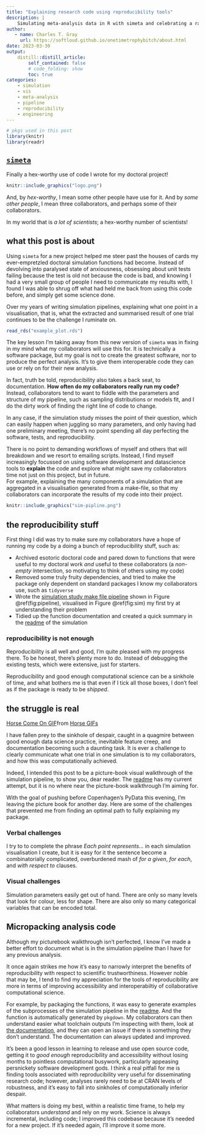 ```yaml
--- 
title: "Explaining research code using reproducibility tools" 
description: |
    Simulating meta-analysis data in R with simeta and celebrating a rare moment of avoiding the quagmire of feature creep and the anxiety of past doctoral work. Using data science tools to explain a complex algorithm to a bunch of scientists who have better things to do than go through every line of my code.
author: 
   - name: Charles T. Gray 
     url: https://softloud.github.io/onetimetrophybitch/about.html 
date: 2023-03-30
output: 
    distill::distill_article: 
        self_contained: false
        # code_folding: show 
        toc: true
categories: 
    - simulation
    - vis
    - meta-analysis
    - pipeline
    - reproducibility
    - engineering
---
```



```r
# pkgs used in this post
library(knitr)
library(readr)
```


## [`simeta`](https://softloud.github.io/simeta/)

Finally a hex-worthy use of code I wrote for my doctoral project! 

```r

knitr::include_graphics("logo.png")
```

And, by *hex-worthy*, I mean some other people have use for it. And by *some other people*, I mean three collaborators, and perhaps some of their collaborators. 

In my world that is *a lot of scientists*; a hex-worthy number of scientists!  

## what this post is about

Using `simeta` for a new project helped me steer past the houses of cards my ever-empretzled doctoral simulation functions had become. Instead of devolving into paralysed state of anxiousness, obsessing about unit tests failing because the test is old not because the code is bad, and knowing I had a very small group of people I need to communicate my results with, I found I was able to shrug off what had held me back from using this code before, and simply get some science done.  

Over my years of writing simulation pipelines, explaining what one point in a visualisation, that is, what the extracted and summarised result of one trial continues to be the challenge I ruminate on. 

```r

read_rds("example_plot.rds")

```

The key lesson I'm taking away from this new version of `simeta` was in fixing in my mind what my collaborators will use this for. It is technically a software package, but my goal is not to create the greatest software, nor to produce the perfect analysis. It's to give them interoperable code they can use or rely on for their new analysis.  

In fact, truth be told, reproducibility also takes a back seat, to documentation. **How often do my collaborators really run my code?** Instead, collaborators tend to want to fiddle with the parameters and structure of my pipeline, such as sampling distributions or models fit, and I do the dirty work of finding the right line of code to change. 

In any case, if the simulation study misses the point of their question, which can easily happen when juggling so many parameters, and only having had one preliminary meeting, there's no point spending all day perfecting the software, tests, and reproducibility. 

There is no point to demanding workflows of myself and others that will breakdown and we resort to emailing scripts. Instead, I find myself increasingly focussed on using software development and datascience tools to **explain** the code and explore what might save my collaborators time not just on this project, but in future.  
For example, explaining the many components of a simulation that are aggregated in a visualisation generated from a make-file, so that my collaborators can incorporate the results of my code into their project. 

```r

knitr::include_graphics("sim-pipline.png")

```

## the reproducibility stuff

First thing I did was try to make sure my collaborators have a hope of running my code by a doing a bunch of reproducibility stuff, such as:

- Archived esotoric doctoral code and pared down to functions that were useful to my doctoral work *and* useful to these collaborators (a *non-empty* intersection, so motivating to think of others using my code)
- Removed some truly fruity dependencies, and tried to make the package only dependent on standard packages I know my collaborators use, such as `tidyverse`
- Wrote the [simulation study make file pipeline](https://github.com/softloud/simeta/blob/master/_targets.R) shown in Figure \@ref(fig:pipeline), visualised in Figure \@ref(fig:sim) my first try at understanding their problem 
- Tidied up the function documentation and created a quick summary in the [readme](https://softloud.github.io/simeta/) of the simulation

### reproducibility is not enough

Reproducibility is all well and good, I'm quite pleased with my progress there. To be honest, there's plenty more to do. Instead of debugging the existing tests, which were extensive, just for starters.

Reproducibility and good enough computational science can be a sinkhole of time, and what bothers me is that even if I tick all those boxes, I don't feel as if the package is ready to be *shipped*. 

## the struggle is real

<div class="tenor-gif-embed" data-postid="13995468" data-share-method="host" data-aspect-ratio="2.38095" data-width="100%"><a href="https://tenor.com/view/horse-come-on-lets-go-never-ending-story-gif-13995468">Horse Come On GIF</a>from <a href="https://tenor.com/search/horse-gifs">Horse GIFs</a></div> <script type="text/javascript" async src="https://tenor.com/embed.js"></script>

I have fallen prey to the sinkhole of despair, caught in a quagmire between good enough data science practice, inevitable feature creep, and documentation becoming such a daunting task. It is ever a challenge to clearly communicate what one trial in one simulation is to my collaborators, and how this was computationally achieved.

Indeed, I intended this post to be a picture-book visual walkthrough of the simulation pipeline, to show you, dear reader. The [readme](https://softloud.github.io/simeta/) has my current attempt, but it is no where near the picture-book walkthrough I'm aiming for.  

With the goal of pushing before Copenhagen's PyData this evening, I'm leaving the picture book for another day. Here are some of the challenges that prevented me from finding an optimal path to fully explaining my package.  

### Verbal challenges

I try to to complete the phrase *Each point represents...* in each simulation visualisation I create, but it is easy for it the sentence become a combinatorially complicated, overburdened mash of *for a given*, *for each*, and *with respect to* clauses. 

### Visual challenges

Simulation parameters easily get out of hand. There are only so many levels that look for colour, less for shape. There are also only so many categorical variables that can be encoded total. 

## Micropacking analysis code 

Although my picturebook walkthrough isn't perfected, I know I've made a better effort to document what is in the simulation pipeline than I have for any previous analysis. 

It once again strikes me how it's easy to narrowly interpret the benefits of reproducibility with respect to scientific trustworthiness. However noble that may be, I tend to find my appreciation for the tools of reproducibility are more in terms of improving accessibility and interoperabiltiy of collaborative computational science. 

For example, by packaging the functions, it was easy to generate examples of the subprocesses of the simulation pipeline in the [readme](https://softloud.github.io/simeta/). And the function is automatically generated by `pkgdown`. My collaborators can then understand easier what toolchain outputs I'm inspecting with them, look at [the documentation](https://softloud.github.io/simeta/reference/index.html), and they can open an issue if there is something they don't understand. The documentation can always updated and improved.   

It's been a good lesson in learning to release and use open source code, getting it to *good enough* reproducibility and accessibility without losing months to pointless computational busywork, particularly appeasing persnickety software development gods. I think a real pitfall for me is finding tools associated with reproducibility very useful for disseminating research code; however, analyses rarely need to be at CRAN levels of robustness, and it's easy to fall into sinkholes of computationally inferior despair. 

What matters is doing my best, within a realistic time frame, to help my collaborators *understand* and rely on my work. Science is always incremental, including code; I improved this codebase because it's needed for a new project. If it's needed again, I'll improve it some more. 









